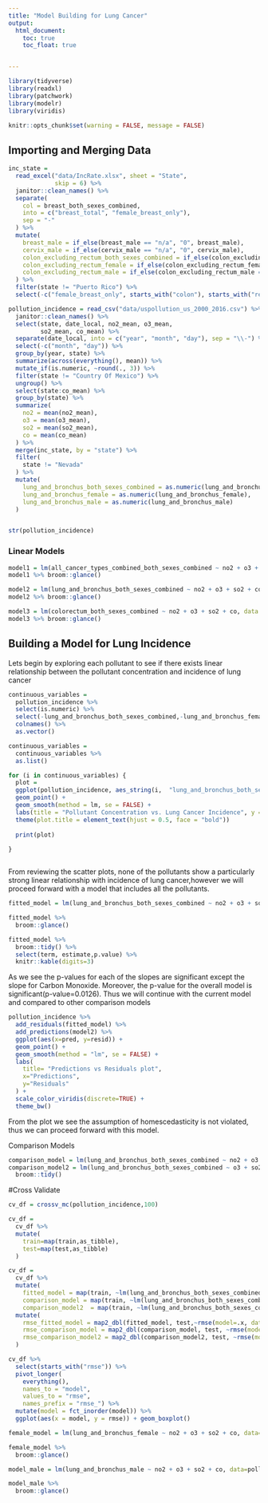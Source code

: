 ```yaml
---
title: "Model Building for Lung Cancer"
output: 
  html_document:
    toc: true
    toc_float: true


---
```


```r
library(tidyverse)
library(readxl)
library(patchwork)
library(modelr)
library(viridis)

knitr::opts_chunk$set(warning = FALSE, message = FALSE)
```

## Importing and Merging Data

```r
inc_state =
  read_excel("data/IncRate.xlsx", sheet = "State", 
             skip = 6) %>%
  janitor::clean_names() %>% 
  separate(
    col = breast_both_sexes_combined,
    into = c("breast_total", "female_breast_only"),
    sep = "-"
  ) %>% 
  mutate(
    breast_male = if_else(breast_male == "n/a", "0", breast_male),
    cervix_male = if_else(cervix_male == "n/a", "0", cervix_male),
    colon_excluding_rectum_both_sexes_combined = if_else(colon_excluding_rectum_both_sexes_combined == "n/a", "0", colon_excluding_rectum_both_sexes_combined),
    colon_excluding_rectum_female = if_else(colon_excluding_rectum_female == "n/a", "0", colon_excluding_rectum_female),
    colon_excluding_rectum_male = if_else(colon_excluding_rectum_male == "n/a", "0", colon_excluding_rectum_male),
  ) %>%
  filter(state != "Puerto Rico") %>%
  select(-c("female_breast_only", starts_with("colon"), starts_with("rectum")))
```


```r
pollution_incidence = read_csv("data/uspollution_us_2000_2016.csv") %>% 
  janitor::clean_names() %>%
  select(state, date_local, no2_mean, o3_mean, 
         so2_mean, co_mean) %>%
  separate(date_local, into = c("year", "month", "day"), sep = "\\-") %>%
  select(-c("month", "day")) %>%
  group_by(year, state) %>%
  summarize(across(everything(), mean)) %>%
  mutate_if(is.numeric, ~round(., 3)) %>%
  filter(state != "Country Of Mexico") %>% 
  ungroup() %>% 
  select(state:co_mean) %>% 
  group_by(state) %>% 
  summarize(
    no2 = mean(no2_mean),
    o3 = mean(o3_mean),
    so2 = mean(so2_mean),
    co = mean(co_mean)
  ) %>% 
  merge(inc_state, by = "state") %>% 
  filter(
    state != "Nevada"
  ) %>% 
  mutate(
    lung_and_bronchus_both_sexes_combined = as.numeric(lung_and_bronchus_both_sexes_combined),
    lung_and_bronchus_female = as.numeric(lung_and_bronchus_female),
    lung_and_bronchus_male = as.numeric(lung_and_bronchus_male)
  )


str(pollution_incidence)
```

### Linear Models

```r
model1 = lm(all_cancer_types_combined_both_sexes_combined ~ no2 + o3 + so2 + co, data = pollution_incidence)
model1 %>% broom::glance()

model2 = lm(lung_and_bronchus_both_sexes_combined ~ no2 + o3 + so2 + co, data = pollution_incidence)
model2 %>% broom::glance()

model3 = lm(colorectum_both_sexes_combined ~ no2 + o3 + so2 + co, data = pollution_incidence)
model3 %>% broom::glance()

```


## Building a Model for Lung Incidence 

Lets begin by exploring each pollutant to see if there exists linear relationship between the pollutant concentration and incidence of lung cancer

```r
continuous_variables =
  pollution_incidence %>% 
  select(is.numeric) %>% 
  select(-lung_and_bronchus_both_sexes_combined,-lung_and_bronchus_female, -lung_and_bronchus_male) %>% 
  colnames() %>% 
  as.vector()

```

```r
continuous_variables =
  continuous_variables %>% 
  as.list()

for (i in continuous_variables) {
  plot =
  ggplot(pollution_incidence, aes_string(i,  "lung_and_bronchus_both_sexes_combined")) + 
  geom_point() +
  geom_smooth(method = lm, se = FALSE) +
  labs(title = "Pollutant Concentration vs. Lung Cancer Incidence", y = "Lung Cancer Incidence") +
  theme(plot.title = element_text(hjust = 0.5, face = "bold"))
  
  print(plot)
  
}



```

From reviewing the scatter plots, none of the pollutants show a particularly strong linear relationship with incidence of lung cancer,however we will proceed forward with a model that includes all the pollutants. 

```r
fitted_model = lm(lung_and_bronchus_both_sexes_combined ~ no2 + o3 + so2 + co, data = pollution_incidence)

fitted_model %>% 
  broom::glance()

fitted_model %>% 
  broom::tidy() %>% 
  select(term, estimate,p.value) %>%
  knitr::kable(digits=3)
```

As we see the p-values for each of the slopes are significant except the slope for Carbon Monoxide. Moreover, the p-value for the overall model is significant(p-value=0.0126). Thus we will continue with the current model and compared to other comparison models 

```r
pollution_incidence %>% 
  add_residuals(fitted_model) %>% 
  add_predictions(model2) %>% 
  ggplot(aes(x=pred, y=resid)) +
  geom_point() +
  geom_smooth(method = "lm", se = FALSE) +
  labs(
    title= "Predictions vs Residuals plot",
    x="Predictions",
    y="Residuals"
  ) +
  scale_color_viridis(discrete=TRUE) +
  theme_bw()
```
From the plot we see the assumption of homescedasticity is not violated, thus we can proceed forward with this model. 

Comparison Models

```r
comparison_model = lm(lung_and_bronchus_both_sexes_combined ~ no2 + o3 + so2, data = pollution_incidence)  
comparison_model2 = lm(lung_and_bronchus_both_sexes_combined ~ o3 + so2, data = pollution_incidence) %>% 
  broom::tidy()

```

#Cross Validate

```r
cv_df = crossv_mc(pollution_incidence,100) 

cv_df =
  cv_df %>% 
  mutate(
    train=map(train,as_tibble),
    test=map(test,as_tibble)
  )

```

```r
cv_df = 
  cv_df %>% 
  mutate(
    fitted_model = map(train, ~lm(lung_and_bronchus_both_sexes_combined ~ no2 + o3 + so2 + co, data = pollution_incidence)),
    comparison_model = map(train, ~lm(lung_and_bronchus_both_sexes_combined ~ no2 + o3 + so2, data = pollution_incidence)),
    comparison_model2  = map(train, ~lm(lung_and_bronchus_both_sexes_combined ~ o3 + so2, data = pollution_incidence))) %>% 
  mutate(
    rmse_fitted_model = map2_dbl(fitted_model, test,~rmse(model=.x, data=.y)),
    rmse_comparison_model = map2_dbl(comparison_model, test, ~rmse(model=.x, data=.y)),
    rmse_comparison_model2 = map2_dbl(comparison_model2, test, ~rmse(model=.x, data=.y))                            
  )

cv_df %>% 
  select(starts_with("rmse")) %>% 
  pivot_longer(
    everything(),
    names_to = "model", 
    values_to = "rmse",
    names_prefix = "rmse_") %>% 
  mutate(model = fct_inorder(model)) %>% 
  ggplot(aes(x = model, y = rmse)) + geom_boxplot()
```



```r
female_model = lm(lung_and_bronchus_female ~ no2 + o3 + so2 + co, data=pollution_incidence)

female_model %>% 
  broom::glance()

model_male = lm(lung_and_bronchus_male ~ no2 + o3 + so2 + co, data=pollution_incidence) 

model_male %>% 
  broom::glance()
```





